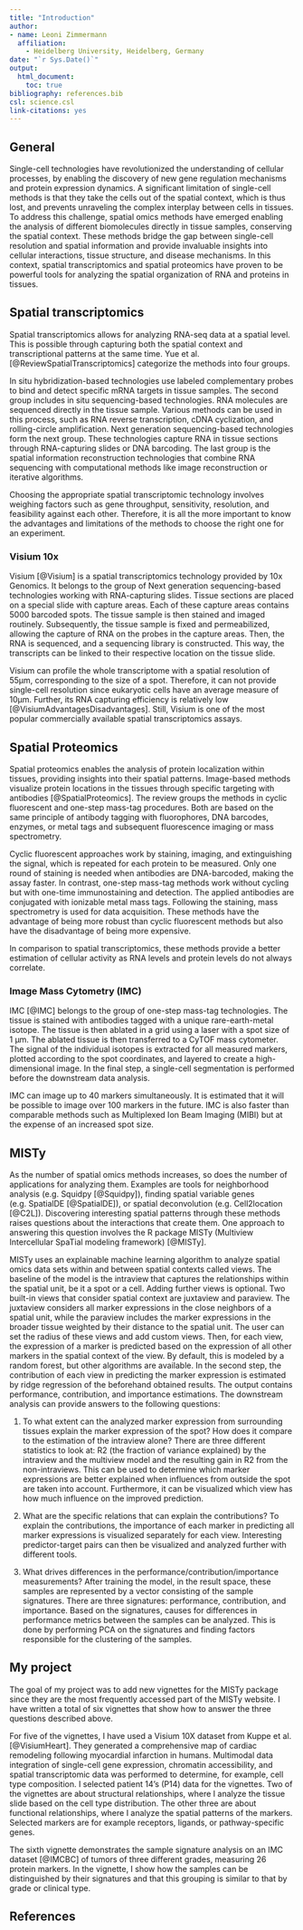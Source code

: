 ```yaml
---
title: "Introduction"
author:
- name: Leoni Zimmermann
  affiliation:
    - Heidelberg University, Heidelberg, Germany
date: "`r Sys.Date()`"
output: 
  html_document:
    toc: true
bibliography: references.bib
csl: science.csl
link-citations: yes
---
```


## General

Single-cell technologies have revolutionized the understanding of cellular processes, by enabling the discovery of new gene regulation mechanisms and protein expression dynamics. A significant limitation of single-cell methods is that they take the cells out of the spatial context, which is thus lost, and prevents unraveling the complex interplay between cells in tissues. To address this challenge, spatial omics methods have emerged enabling the analysis of different biomolecules directly in tissue samples, conserving the spatial context. These methods bridge the gap between single-cell resolution and spatial information and provide invaluable insights into cellular interactions, tissue structure, and disease mechanisms. In this context, spatial transcriptomics and spatial proteomics have proven to be powerful tools for analyzing the spatial organization of RNA and proteins in tissues.

## Spatial transcriptomics

Spatial transcriptomics allows for analyzing RNA-seq data at a spatial level. This is possible through capturing both the spatial context and transcriptional patterns at the same time. Yue et al. [@ReviewSpatialTranscriptomics] categorize the methods into four groups.

In situ hybridization-based technologies use labeled complementary probes to bind and detect specific mRNA targets in tissue samples. The second group includes in situ sequencing-based technologies. RNA molecules are sequenced directly in the tissue sample. Various methods can be used in this process, such as RNA reverse transcription, cDNA cyclization, and rolling-circle amplification. Next generation sequencing-based technologies form the next group. These technologies capture RNA in tissue sections through RNA-capturing slides or DNA barcoding. The last group is the spatial information reconstruction technologies that combine RNA sequencing with computational methods like image reconstruction or iterative algorithms.

Choosing the appropriate spatial transcriptomic technology involves weighing factors such as gene throughput, sensitivity, resolution, and feasibility against each other. Therefore, it is all the more important to know the advantages and limitations of the methods to choose the right one for an experiment.

### Visium 10x

Visium [@Visium] is a spatial transcriptomics technology provided by 10x Genomics. It belongs to the group of Next generation sequencing-based technologies working with RNA-capturing slides. Tissue sections are placed on a special slide with capture areas. Each of these capture areas contains 5000 barcoded spots. The tissue sample is then stained and imaged routinely. Subsequently, the tissue sample is fixed and permeabilized, allowing the capture of RNA on the probes in the capture areas. Then, the RNA is sequenced, and a sequencing library is constructed. This way, the transcripts can be linked to their respective location on the tissue slide.

Visium can profile the whole transcriptome with a spatial resolution of 55µm, corresponding to the size of a spot. Therefore, it can not provide single-cell resolution since eukaryotic cells have an average measure of 10µm. Further, its RNA capturing efficiency is relatively low [@VisiumAdvantagesDisadvantages]. Still, Visium is one of the most popular commercially available spatial transcriptomics assays.

## Spatial Proteomics

Spatial proteomics enables the analysis of protein localization within tissues, providing insights into their spatial patterns. Image-based methods visualize protein locations in the tissues through specific targeting with antibodies [@SpatialProteomics]. The review groups the methods in cyclic fluorescent and one-step mass-tag procedures. Both are based on the same principle of antibody tagging with fluorophores, DNA barcodes, enzymes, or metal tags and subsequent fluorescence imaging or mass spectrometry.

Cyclic fluorescent approaches work by staining, imaging, and extinguishing the signal, which is repeated for each protein to be measured. Only one round of staining is needed when antibodies are DNA-barcoded, making the assay faster. In contrast, one-step mass-tag methods work without cycling but with one-time immunostaining and detection. The applied antibodies are conjugated with ionizable metal mass tags. Following the staining, mass spectrometry is used for data acquisition. These methods have the advantage of being more robust than cyclic fluorescent methods but also have the disadvantage of being more expensive.

In comparison to spatial transcriptomics, these methods provide a better estimation of cellular activity as RNA levels and protein levels do not always correlate.

### Image Mass Cytometry (IMC)

IMC [@IMC] belongs to the group of one-step mass-tag technologies. The tissue is stained with antibodies tagged with a unique rare-earth-metal isotope. The tissue is then ablated in a grid using a laser with a spot size of 1 µm. The ablated tissue is then transferred to a CyTOF mass cytometer. The signal of the individual isotopes is extracted for all measured markers, plotted according to the spot coordinates, and layered to create a high-dimensional image. In the final step, a single-cell segmentation is performed before the downstream data analysis.

IMC can image up to 40 markers simultaneously. It is estimated that it will be possible to image over 100 markers in the future. IMC is also faster than comparable methods such as Multiplexed Ion Beam Imaging (MIBI) but at the expense of an increased spot size.

## MISTy

As the number of spatial omics methods increases, so does the number of applications for analyzing them. Examples are tools for neighborhood analysis (e.g. Squidpy [@Squidpy]), finding spatial variable genes (e.g. SpatialDE [@SpatialDE]), or spatial deconvolution (e.g. Cell2location [@C2L]). Discovering interesting spatial patterns through these methods raises questions about the interactions that create them. One approach to answering this question involves the R package MISTy (Multiview Intercellular SpaTial modeling framework) [@MISTy].

MISTy uses an explainable machine learning algorithm to analyze spatial omics data sets within and between spatial contexts called views. The baseline of the model is the intraview that captures the relationships within the spatial unit, be it a spot or a cell. Adding further views is optional. Two built-in views that consider spatial context are juxtaview and paraview. The juxtaview considers all marker expressions in the close neighbors of a spatial unit, while the paraview includes the marker expressions in the broader tissue weighted by their distance to the spatial unit. The user can set the radius of these views and add custom views. Then, for each view, the expression of a marker is predicted based on the expression of all other markers in the spatial context of the view. By default, this is modeled by a random forest, but other algorithms are available. In the second step, the contribution of each view in predicting the marker expression is estimated by ridge regression of the beforehand obtained results. The output contains performance, contribution, and importance estimations. The downstream analysis can provide answers to the following questions:

1.  To what extent can the analyzed marker expression from surrounding tissues explain the marker expression of the spot? How does it compare to the estimation of the intraview alone? There are three different statistics to look at: R2 (the fraction of variance explained) by the intraview and the multiview model and the resulting gain in R2 from the non-intraviews. This can be used to determine which marker expressions are better explained when influences from outside the spot are taken into account. Furthermore, it can be visualized which view has how much influence on the improved prediction.

2.  What are the specific relations that can explain the contributions? To explain the contributions, the importance of each marker in predicting all marker expressions is visualized separately for each view. Interesting predictor-target pairs can then be visualized and analyzed further with different tools.

3.  What drives differences in the performance/contribution/importance measurements? After training the model, in the result space, these samples are represented by a vector consisting of the sample signatures. There are three signatures: performance, contribution, and importance. Based on the signatures, causes for differences in performance metrics between the samples can be analyzed. This is done by performing PCA on the signatures and finding factors responsible for the clustering of the samples.

## My project

The goal of my project was to add new vignettes for the MISTy package since they are the most frequently accessed part of the MISTy website. I have written a total of six vignettes that show how to answer the three questions described above.

For five of the vignettes, I have used a Visium 10X dataset from Kuppe et al. [@VisiumHeart]. They generated a comprehensive map of cardiac remodeling following myocardial infarction in humans. Multimodal data integration of single-cell gene expression, chromatin accessibility, and spatial transcriptomic data was performed to determine, for example, cell type composition. I selected patient 14's (P14) data for the vignettes. Two of the vignettes are about structural relationships, where I analyze the tissue slide based on the cell type distribution. The other three are about functional relationships, where I analyze the spatial patterns of the markers. Selected markers are for example receptors, ligands, or pathway-specific genes.

The sixth vignette demonstrates the sample signature analysis on an IMC dataset [@IMCBC] of tumors of three different grades, measuring 26 protein markers. In the vignette, I show how the samples can be distinguished by their signatures and that this grouping is similar to that by grade or clinical type.

## References

